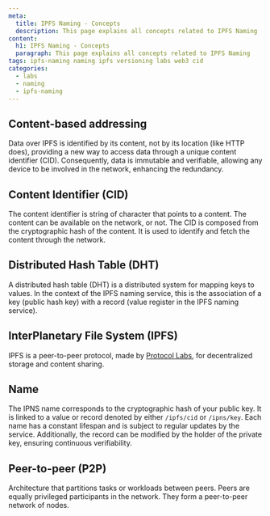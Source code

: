 ```yaml
---
meta:
  title: IPFS Naming - Concepts
  description: This page explains all concepts related to IPFS Naming
content:
  h1: IPFS Naming - Concepts
  paragraph: This page explains all concepts related to IPFS Naming
tags: ipfs-naming naming ipfs versioning labs web3 cid
categories:
  - labs
  - naming
  - ipfs-naming
---
```


<Concept opened>

## Content-based addressing

Data over IPFS is identified by its content, not by its location (like HTTP does), providing a new way to access data through a unique content identifier (CID). Consequently, data is immutable and verifiable, allowing any device to be involved in the network, enhancing the redundancy.

</Concept>

<Concept opened>

## Content Identifier (CID)

The content identifier is string of character that points to a content. The content can be available on the network, or not. The CID is composed from the cryptographic hash of the content. It is used to identify and fetch the content through the network.

</Concept>

<Concept opened>

## Distributed Hash Table (DHT)

A distributed hash table (DHT) is a distributed system for mapping keys to values. In the context of the IPFS naming service, this is the association of a key (public hash key) with a record (value register in the IPFS naming service).

</Concept>

<Concept opened>

## InterPlanetary File System (IPFS)

IPFS is a peer-to-peer protocol, made by [Protocol Labs](https://protocol.ai/), for decentralized storage and content sharing.

</Concept>


<Concept>

## Name

The IPNS name corresponds to the cryptographic hash of your public key. It is linked to a value or record denoted by either `/ipfs/cid` or `/ipns/key`. Each name has a constant lifespan and is subject to regular updates by the service. Additionally, the record can be modified by the holder of the private key, ensuring continuous verifiability.

</Concept>

<Concept>

## Peer-to-peer (P2P)

Architecture that partitions tasks or workloads between peers. Peers are equally privileged participants in the network. They form a peer-to-peer network of nodes.

</Concept>